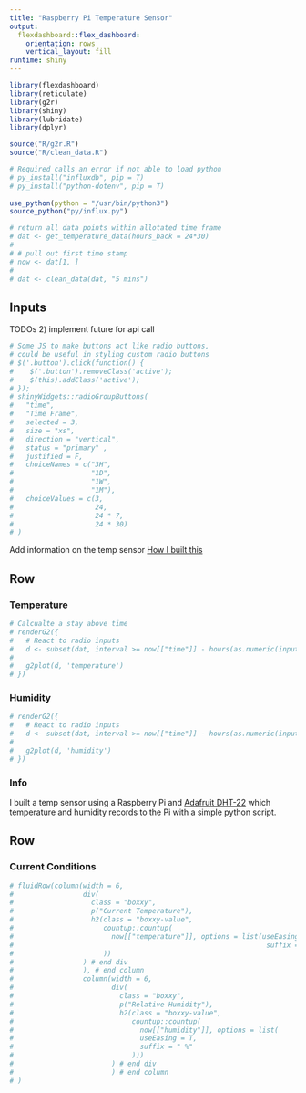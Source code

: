 ```yaml
---
title: "Raspberry Pi Temperature Sensor"
output: 
  flexdashboard::flex_dashboard:
    orientation: rows
    vertical_layout: fill
runtime: shiny
---
```


```r
library(flexdashboard)
library(reticulate)
library(g2r)
library(shiny)
library(lubridate)
library(dplyr)

source("R/g2r.R")
source("R/clean_data.R")

# Required calls an error if not able to load python
# py_install("influxdb", pip = T)
# py_install("python-dotenv", pip = T)
  
use_python(python = "/usr/bin/python3")
source_python("py/influx.py")

# return all data points within allotated time frame
# dat <- get_temperature_data(hours_back = 24*30)
# 
# # pull out first time stamp
# now <- dat[1, ]
# 
# dat <- clean_data(dat, "5 mins")
```

## Inputs {.sidebar}

TODOs 
2) implement future for api call

```r
# Some JS to make buttons act like radio buttons, 
# could be useful in styling custom radio buttons
# $('.button').click(function() {
#    $('.button').removeClass('active');
#    $(this).addClass('active');
# });
# shinyWidgets::radioGroupButtons(
#   "time",
#   "Time Frame",
#   selected = 3,
#   size = "xs",
#   direction = "vertical",
#   status = "primary" ,
#   justified = F,
#   choiceNames = c("3H",
#                   "1D",
#                   "1W",
#                   "1M"),
#   choiceValues = c(3,
#                    24,
#                    24 * 7,
#                    24 * 30)
# )
```

Add information on the temp sensor
[How I built this](www/details.Rmd)

## Row {.tabset .tabset-fade}

### Temperature

```r
# Calcualte a stay above time
# renderG2({
#   # React to radio inputs
#   d <- subset(dat, interval >= now[["time"]] - hours(as.numeric(input$time)) )
#   
#   g2plot(d, 'temperature')
# })
```

### Humidity

```r
# renderG2({
#   # React to radio inputs
#   d <- subset(dat, interval >= now[["time"]] - hours(as.numeric(input$time)))
#   
#   g2plot(d, 'humidity')
# })
```

### Info

I built a temp sensor using a Raspberry Pi and [Adafruit DHT-22](https://www.adafruit.com/product/385) which temperature and humidity records to the Pi with a simple python script.

## Row

### Current Conditions

```r
# fluidRow(column(width = 6,
#                 div(
#                   class = "boxxy",
#                   p("Current Temperature"),
#                   h2(class = "boxxy-value",
#                      countup::countup(
#                        now[["temperature"]], options = list(useEasing = T,
#                                                              suffix = " Degrees")
#                      ))
#                 ) # end div
#                 ), # end column
#                 column(width = 6,
#                        div(
#                          class = "boxxy",
#                          p("Relative Humidity"),
#                          h2(class = "boxxy-value",
#                             countup::countup(
#                               now[["humidity"]], options = list(
#                               useEasing = T,
#                               suffix = " %"
#                             )))
#                        ) # end div
#                        ) # end column
# )
```


